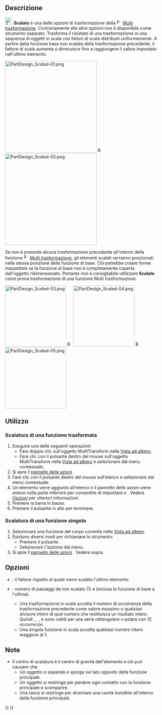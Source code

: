 <languages/>

{{Docnav/it
|[[PartDesign_MultiTransform/it|Multi trasformazione]]
|[[PartDesign_Sprocket/it|Pignone]]
|[[PartDesign_Workbench/it|PartDesign]]
|IconL=PartDesign_MultiTransform.svg
|IconR=PartDesign_Sprocket.svg
|IconC=Workbench_PartDesign.svg
}}

{{GuiCommand/it
|Name=PartDesign Scaled
|Name/it=Scalato
|MenuLocation=Nessuna (Opzione all'interno di Part Design → Applica un modello → Multi trasformazione)
|Workbenches=[[PartDesign Workbench/it|PartDesign]]
|SeeAlso=[[PartDesign_MultiTransform/it|Multi trasformazione]]
}}

<span id="Description"></span>
==Descrizione==

[[Image:PartDesign_Scaled.svg|24px]] '''Scalato''' è una delle opzioni di trasformazione della [[Image:PartDesign_MultiTransform.svg|16px]] [[PartDesign_MultiTransform/it|Multi trasformazione]]. Contrariamente alle altre opzioni non è disponibile come strumento separato. Trasforma il risultato di una trasformazione in una sequenza di oggetti in scala con fattori di scala distribuiti uniformemente. A partire dalla funzione base non scalata della trasformazione precedente, il fattore di scala aumenta o diminuisce fino a raggiungere il valore impostato nell'ultimo elemento.

[[Image:PartDesign_Scaled-01.png|300px]] [[Image:Button_right.svg|16px|link=]] [[Image:PartDesign_Scaled-02.png|300px]]
{{Caption|Una serie rettangolare e una serie polare → Scalato la serie rettangolare con 3 passaggi (occorrenze) e la serie polare con 12 passaggi}}

Se non è presente alcuna trasformazione precedente all'interno della funzione [[Image:PartDesign_MultiTransform.svg|16px]] [[PartDesign_MultiTransform|Multi trasformazione]], gli elementi scalati verranno posizionati nella stessa posizione della funzione di base. Ciò potrebbe creare forme inaspettate se la funzione di base non è completamente coperta dall'oggetto ridimensionato. Pertanto non è consigliabile utilizzare '''Scalato''' come prima trasformazione di una funzione Multi trasformazione.

[[Image:PartDesign_Scaled-03.png|200px]] [[Image:Button_right.svg|16px|link=]] 
[[Image:PartDesign_Scaled-04.png|200px]] [[Image:Button_right.svg|16px|link=]] 
[[Image:PartDesign_Scaled-05.png|200px]]
{{Caption|Una funzione di base con un foro → Oggetto scalato con 2 occorrenze → Oggetto scalato con 4 occorrenze}}

<span id="Usage"></span>
==Utilizzo==

<span id="Scaling_a_transformed_feature"></span>
===Scalatura di una funzione trasformata===

# Eseguire una delle seguenti operazioni:
#* Fare doppio clic sull'oggetto MultiTransform nella [[Tree_view/it|Vista ad albero]].
#* Fare clic con il pulsante destro del mouse sull'oggetto MultiTransform nella [[Tree_view/it|Vista ad albero]] e selezionare {{MenuCommand|Modifica multi-trasformazione}} dal menu contestuale.
# Si apre il [[Task_panel/it|pannello delle azioni]] {{MenuCommand|Parametri MultiTrasformazioni}}.
# Fare clic con il pulsante destro del mouse sull'elenco {{MenuCommand|Trasformazioni}} e selezionare {{MenuCommand|Aggiungi una trasformazione scalata}} dal menu contestuale.
# Un elemento {{MenuCommand|Scaled}} viene aggiunto all'elenco e il pannello delle azioni viene esteso nella parte inferiore per consentire di impostare {{MenuCommand|Fattore}} e {{MenuCommand|Occorrenze}}. Vedere [[#Opzioni|Opzioni]] per ulteriori informazioni.
# Premere la barra {{Button|OK}} in basso.
# Premere il pulsante {{Button|OK}} in alto per terminare.

<span id="Scaling_a_single_feature"></span>
===Scalatura di una funzione singola===

# Selezionare una funzione del corpo corrente nella [[Tree_view/it|Vista ad albero]].
# Esistono diversi modi per richiamare lo strumento:
#* Premere il pulsante {{Button|[[Image:PartDesign_MultiTransform.svg|16px]] [[PartDesign_MultiTransform/it|Multi trasformazione]]}}.
#* Selezionare l'opzione {{MenuCommand|Part Design → Applica un modello → [[Image:PartDesign_MultiTransform.svg|16px]] Multi trasformazione}} dal menu.
# Si apre il [[Task_panel/it|pannello delle azioni]] {{MenuCommand|Parametri MultiTrasformazione}}. Vedere sopra.

<span id="Options"></span>
==Opzioni==

* {{MenuCommand|Factor}}: il fattore rispetto al quale viene scalato l'ultimo elemento.
* {{MenuCommand|Occurrences}}: numero di passaggi da non scalato (1) a {{MenuCommand|Factor}} (inclusa la funzione di base e l'ultima).
** Una trasformazione in scala accetta il numero di occorrenze della trasformazione precedente come valore massimo o qualsiasi divisore intero di quel numero che restituisca un risultato intero. Quindi {{Value|12}}, {{Value|6}}, {{Value|4}}, {{Value|3}} e {{Value|2}} sono validi per una serie rettangolare o polare con 12 occorrenze.
** Una singola funzione in scala accetta qualsiasi numero intero maggiore di 1.

<span id="Notes"></span>
==Note==

* Il centro di scalatura è il centro di gravità dell'elemento e ciò può causare che:
** Un oggetto si espande e sporge sul lato opposto della funzione principale.
** Un oggetto si restringe per perdere ogni contatto con la funzione principale e scomparire.
** Una tasca si restringe per diventare una cavità invisibile all'interno della funzione principale.


{{Docnav/it
|[[PartDesign_MultiTransform/it|Multi trasformazione]]
|[[PartDesign_Sprocket/it|Pignone]]
|[[PartDesign_Workbench/it|PartDesign]]
|IconL=PartDesign_MultiTransform.svg
|IconR=PartDesign_Sprocket.svg
|IconC=Workbench_PartDesign.svg
}}

{{PartDesign Tools navi{{#translation:}}}}
{{Userdocnavi{{#translation:}}}}